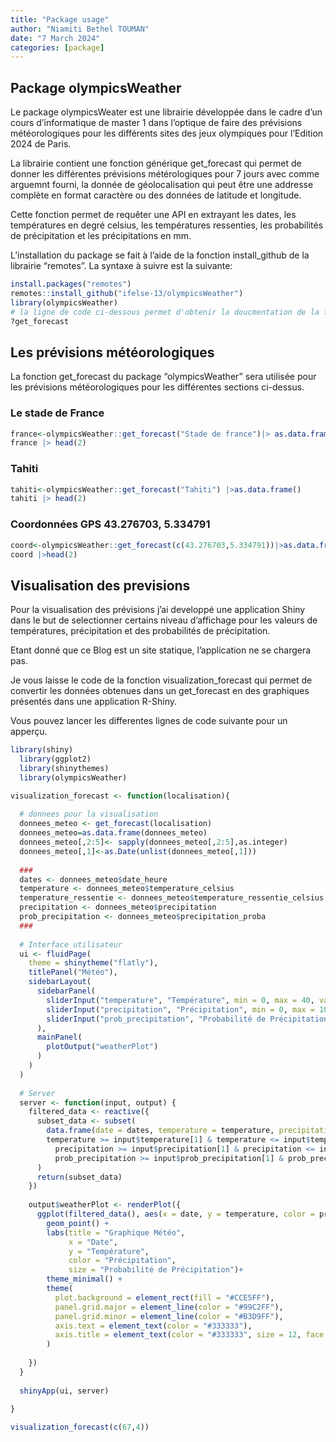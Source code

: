 ```yaml
---
title: "Package usage"
author: "Niamiti Bethel TOUMAN"
date: "7 March 2024"
categories: [package]
---
```


## Package olympicsWeather

Le package olympicsWeater est une librairie développée dans le cadre d'un cours d'informatique de master 1 dans l'optique de faire des prévisions météorologiques pour les différents sites des jeux olympiques pour l'Edition 2024 de Paris.

La librairie contient une fonction générique get_forecast qui permet de donner les différentes prévisions métérologiques pour 7 jours avec comme arguemnt fourni, la donnée de géolocalisation qui peut être une addresse complète en format caractère ou des données de latitude et longitude.

Cette fonction permet de requêter une API en extrayant les dates, les températures en degré celsius, les températures ressenties, les probabilités de précipitation et les précipitations en mm.

L'installation du package se fait à l'aide de la fonction install_github de la librairie "remotes". La syntaxe à suivre est la suivante:

```r
install.packages("remotes")  
remotes::install_github("ifelse-13/olympicsWeather")
library(olympicsWeather) 
# la ligne de code ci-dessous permet d'obtenir la doucmentation de la fonction get_forecast 
?get_forecast
```

## Les prévisions météorologiques

La fonction get_forecast du package "olympicsWeather" sera utilisée pour les prévisions météorologiques pour les différentes sections ci-dessus.

### Le stade de France

```r
france<-olympicsWeather::get_forecast("Stade de france")|> as.data.frame() 
france |> head(2)
```

### Tahiti

```r
tahiti<-olympicsWeather::get_forecast("Tahiti") |>as.data.frame() 
tahiti |> head(2)

```

### Coordonnées GPS 43.276703, 5.334791

```r
coord<-olympicsWeather::get_forecast(c(43.276703,5.334791))|>as.data.frame()
coord |>head(2)
```

## Visualisation des previsions 

Pour la visualisation des prévisions j'ai developpé une application Shiny dans le but de selectionner certains niveau d'affichage pour les valeurs de températures, précipitation et des probabilités de précipitation.

Etant donné que ce Blog est un site statique, l'application ne se chargera pas.

Je vous laisse le code de la fonction visualization_forecast qui permet de convertir les données obtenues dans un get_forecast en des graphiques présentés dans une application R-Shiny.

Vous pouvez lancer les differentes lignes de code suivante pour un apperçu.

```r
library(shiny)
  library(ggplot2)
  library(shinythemes) 
  library(olympicsWeather)
```

```r
visualization_forecast <- function(localisation){
  
  # donnees pour la visualisation
  donnees_meteo <- get_forecast(localisation)
  donnees_meteo=as.data.frame(donnees_meteo)
  donnees_meteo[,2:5]<- sapply(donnees_meteo[,2:5],as.integer)
  donnees_meteo[,1]<-as.Date(unlist(donnees_meteo[,1]))
  
  ###
  dates <- donnees_meteo$date_heure
  temperature <- donnees_meteo$temperature_celsius
  temperature_ressentie <- donnees_meteo$temperature_ressentie_celsius
  precipitation <- donnees_meteo$precipitation
  prob_precipitation <- donnees_meteo$precipitation_proba
  ###
  
  # Interface utilisateur
  ui <- fluidPage(
    theme = shinytheme("flatly"),
    titlePanel("Météo"),
    sidebarLayout(
      sidebarPanel(
        sliderInput("temperature", "Température", min = 0, max = 40, value = c(0, 40)),
        sliderInput("precipitation", "Précipitation", min = 0, max = 10, value = c(0, 10)),
        sliderInput("prob_precipitation", "Probabilité de Précipitation", min = 0, max = 100, value = c(0, 100))
      ),
      mainPanel(
        plotOutput("weatherPlot")
      )
    )
  )
  
  # Server
  server <- function(input, output) {
    filtered_data <- reactive({
      subset_data <- subset(
        data.frame(date = dates, temperature = temperature, precipitation = precipitation, prob_precipitation = prob_precipitation),
        temperature >= input$temperature[1] & temperature <= input$temperature[2] &
          precipitation >= input$precipitation[1] & precipitation <= input$precipitation[2] &
          prob_precipitation >= input$prob_precipitation[1] & prob_precipitation <= input$prob_precipitation[2]
      )
      return(subset_data)
    })
    
    output$weatherPlot <- renderPlot({
      ggplot(filtered_data(), aes(x = date, y = temperature, color = precipitation, size = prob_precipitation)) +
        geom_point() +
        labs(title = "Graphique Météo",
             x = "Date",
             y = "Température",
             color = "Précipitation",
             size = "Probabilité de Précipitation")+
        theme_minimal() +  
        theme(
          plot.background = element_rect(fill = "#CCE5FF"),  
          panel.grid.major = element_line(color = "#99C2FF"), 
          panel.grid.minor = element_line(color = "#B3D9FF"),  
          axis.text = element_text(color = "#333333"),  
          axis.title = element_text(color = "#333333", size = 12, face = "bold") 
        )
      
    })
  }
  
  shinyApp(ui, server)
  
}

visualization_forecast(c(67,4))
```
